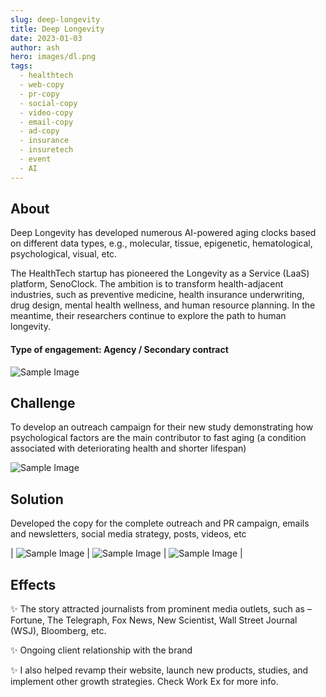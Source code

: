 ```yaml
---
slug: deep-longevity 
title: Deep Longevity 
date: 2023-01-03
author: ash
hero: images/dl.png
tags:
  - healthtech
  - web-copy
  - pr-copy
  - social-copy
  - video-copy
  - email-copy
  - ad-copy 
  - insurance
  - insuretech 
  - event 
  - AI 
---
```



## About


Deep Longevity has developed numerous AI-powered aging clocks based on different data types, e.g., molecular, tissue, epigenetic, hematological, psychological, visual, etc. 


The HealthTech startup has pioneered the Longevity as a Service (LaaS) platform, SenoClock. The ambition is to transform health-adjacent industries, such as preventive medicine, health insurance underwriting, drug design, mental health wellness, and human resource planning. In the meantime, their researchers continue to explore the path to human longevity. 



#### Type of engagement: Agency / Secondary contract 


![Sample Image](/images/600x300.png)


## Challenge 


To develop an outreach campaign for their new study demonstrating how psychological factors are the main contributor to fast aging (a condition associated with deteriorating health and shorter lifespan)  



![Sample Image](/images/600x300.png)


## Solution  


Developed the copy for the complete outreach and PR campaign, emails and newsletters, social media strategy, posts, videos, etc



| ![Sample Image](/images/600x300.png) | ![Sample Image](/images/600x300.png) | ![Sample Image](/images/600x300.png) |

## Effects 


✨ The story attracted journalists from prominent media outlets, such as – Fortune, The Telegraph, Fox News, New Scientist, Wall Street Journal (WSJ), Bloomberg, etc.

✨ Ongoing client relationship with the brand

✨ I also helped revamp their website, launch new products, studies, and implement other growth strategies. Check Work Ex for more info. 

